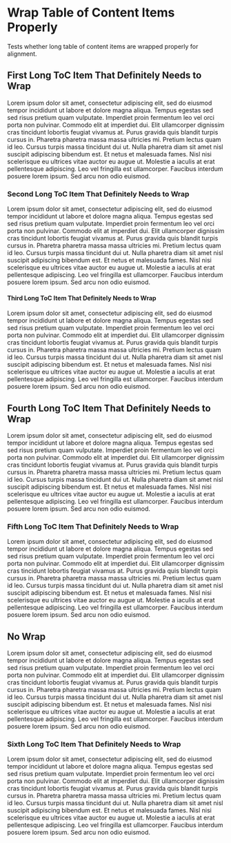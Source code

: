 # Wrap Table of Content Items Properly

Tests whether long table of content items are wrapped properly for alignment.

## First Long ToC Item That Definitely Needs to Wrap

Lorem ipsum dolor sit amet, consectetur adipiscing elit, sed do eiusmod tempor
incididunt ut labore et dolore magna aliqua. Tempus egestas sed sed risus
pretium quam vulputate. Imperdiet proin fermentum leo vel orci porta non
pulvinar. Commodo elit at imperdiet dui. Elit ullamcorper dignissim cras
tincidunt lobortis feugiat vivamus at. Purus gravida quis blandit turpis cursus
in. Pharetra pharetra massa massa ultricies mi. Pretium lectus quam id leo.
Cursus turpis massa tincidunt dui ut. Nulla pharetra diam sit amet nisl suscipit
adipiscing bibendum est. Et netus et malesuada fames. Nisl nisi scelerisque eu
ultrices vitae auctor eu augue ut. Molestie a iaculis at erat pellentesque
adipiscing. Leo vel fringilla est ullamcorper. Faucibus interdum posuere lorem
ipsum. Sed arcu non odio euismod.

### Second Long ToC Item That Definitely Needs to Wrap

Lorem ipsum dolor sit amet, consectetur adipiscing elit, sed do eiusmod tempor
incididunt ut labore et dolore magna aliqua. Tempus egestas sed sed risus
pretium quam vulputate. Imperdiet proin fermentum leo vel orci porta non
pulvinar. Commodo elit at imperdiet dui. Elit ullamcorper dignissim cras
tincidunt lobortis feugiat vivamus at. Purus gravida quis blandit turpis cursus
in. Pharetra pharetra massa massa ultricies mi. Pretium lectus quam id leo.
Cursus turpis massa tincidunt dui ut. Nulla pharetra diam sit amet nisl suscipit
adipiscing bibendum est. Et netus et malesuada fames. Nisl nisi scelerisque eu
ultrices vitae auctor eu augue ut. Molestie a iaculis at erat pellentesque
adipiscing. Leo vel fringilla est ullamcorper. Faucibus interdum posuere lorem
ipsum. Sed arcu non odio euismod.

#### Third Long ToC Item That Definitely Needs to Wrap

Lorem ipsum dolor sit amet, consectetur adipiscing elit, sed do eiusmod tempor
incididunt ut labore et dolore magna aliqua. Tempus egestas sed sed risus
pretium quam vulputate. Imperdiet proin fermentum leo vel orci porta non
pulvinar. Commodo elit at imperdiet dui. Elit ullamcorper dignissim cras
tincidunt lobortis feugiat vivamus at. Purus gravida quis blandit turpis cursus
in. Pharetra pharetra massa massa ultricies mi. Pretium lectus quam id leo.
Cursus turpis massa tincidunt dui ut. Nulla pharetra diam sit amet nisl suscipit
adipiscing bibendum est. Et netus et malesuada fames. Nisl nisi scelerisque eu
ultrices vitae auctor eu augue ut. Molestie a iaculis at erat pellentesque
adipiscing. Leo vel fringilla est ullamcorper. Faucibus interdum posuere lorem
ipsum. Sed arcu non odio euismod.

## Fourth Long ToC Item That Definitely Needs to Wrap

Lorem ipsum dolor sit amet, consectetur adipiscing elit, sed do eiusmod tempor
incididunt ut labore et dolore magna aliqua. Tempus egestas sed sed risus
pretium quam vulputate. Imperdiet proin fermentum leo vel orci porta non
pulvinar. Commodo elit at imperdiet dui. Elit ullamcorper dignissim cras
tincidunt lobortis feugiat vivamus at. Purus gravida quis blandit turpis cursus
in. Pharetra pharetra massa massa ultricies mi. Pretium lectus quam id leo.
Cursus turpis massa tincidunt dui ut. Nulla pharetra diam sit amet nisl suscipit
adipiscing bibendum est. Et netus et malesuada fames. Nisl nisi scelerisque eu
ultrices vitae auctor eu augue ut. Molestie a iaculis at erat pellentesque
adipiscing. Leo vel fringilla est ullamcorper. Faucibus interdum posuere lorem
ipsum. Sed arcu non odio euismod.

### Fifth Long ToC Item That Definitely Needs to Wrap

Lorem ipsum dolor sit amet, consectetur adipiscing elit, sed do eiusmod tempor
incididunt ut labore et dolore magna aliqua. Tempus egestas sed sed risus
pretium quam vulputate. Imperdiet proin fermentum leo vel orci porta non
pulvinar. Commodo elit at imperdiet dui. Elit ullamcorper dignissim cras
tincidunt lobortis feugiat vivamus at. Purus gravida quis blandit turpis cursus
in. Pharetra pharetra massa massa ultricies mi. Pretium lectus quam id leo.
Cursus turpis massa tincidunt dui ut. Nulla pharetra diam sit amet nisl suscipit
adipiscing bibendum est. Et netus et malesuada fames. Nisl nisi scelerisque eu
ultrices vitae auctor eu augue ut. Molestie a iaculis at erat pellentesque
adipiscing. Leo vel fringilla est ullamcorper. Faucibus interdum posuere lorem
ipsum. Sed arcu non odio euismod.

## No Wrap

Lorem ipsum dolor sit amet, consectetur adipiscing elit, sed do eiusmod tempor
incididunt ut labore et dolore magna aliqua. Tempus egestas sed sed risus
pretium quam vulputate. Imperdiet proin fermentum leo vel orci porta non
pulvinar. Commodo elit at imperdiet dui. Elit ullamcorper dignissim cras
tincidunt lobortis feugiat vivamus at. Purus gravida quis blandit turpis cursus
in. Pharetra pharetra massa massa ultricies mi. Pretium lectus quam id leo.
Cursus turpis massa tincidunt dui ut. Nulla pharetra diam sit amet nisl suscipit
adipiscing bibendum est. Et netus et malesuada fames. Nisl nisi scelerisque eu
ultrices vitae auctor eu augue ut. Molestie a iaculis at erat pellentesque
adipiscing. Leo vel fringilla est ullamcorper. Faucibus interdum posuere lorem
ipsum. Sed arcu non odio euismod.

### Sixth Long ToC Item That Definitely Needs to Wrap

Lorem ipsum dolor sit amet, consectetur adipiscing elit, sed do eiusmod tempor
incididunt ut labore et dolore magna aliqua. Tempus egestas sed sed risus
pretium quam vulputate. Imperdiet proin fermentum leo vel orci porta non
pulvinar. Commodo elit at imperdiet dui. Elit ullamcorper dignissim cras
tincidunt lobortis feugiat vivamus at. Purus gravida quis blandit turpis cursus
in. Pharetra pharetra massa massa ultricies mi. Pretium lectus quam id leo.
Cursus turpis massa tincidunt dui ut. Nulla pharetra diam sit amet nisl suscipit
adipiscing bibendum est. Et netus et malesuada fames. Nisl nisi scelerisque eu
ultrices vitae auctor eu augue ut. Molestie a iaculis at erat pellentesque
adipiscing. Leo vel fringilla est ullamcorper. Faucibus interdum posuere lorem
ipsum. Sed arcu non odio euismod.

